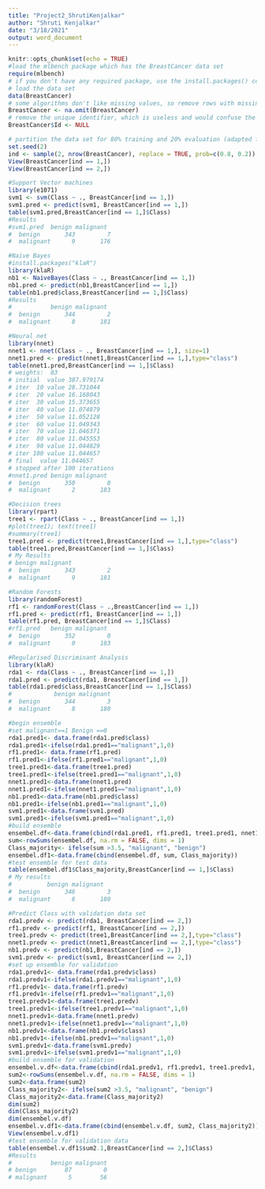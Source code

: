 ---
title: "Project2_ShrutiKenjalkar"
author: "Shruti Kenjalkar"
date: "3/18/2021"
output: word_document
---

```{r setup, include=FALSE}
knitr::opts_chunk$set(echo = TRUE)
#load the mlbench package which has the BreastCancer data set
require(mlbench)
# if you don't have any required package, use the install.packages() command
# load the data set
data(BreastCancer)
# some algorithms don't like missing values, so remove rows with missing values
BreastCancer <- na.omit(BreastCancer) 
# remove the unique identifier, which is useless and would confuse the machine learning algorithms
BreastCancer$Id <- NULL 
```


```{r }
# partition the data set for 80% training and 20% evaluation (adapted from ?randomForest)
set.seed(2)
ind <- sample(2, nrow(BreastCancer), replace = TRUE, prob=c(0.8, 0.2))
View(BreastCancer[ind == 1,])
View(BreastCancer[ind == 2,])
```



```{r}
#Support Vector machines
library(e1071)
svm1 <- svm(Class ~ ., BreastCancer[ind == 1,])
svm1.pred <- predict(svm1, BreastCancer[ind == 1,])
table(svm1.pred,BreastCancer[ind == 1,]$Class)
#Results
#svm1.pred  benign malignant
#  benign       343         7
#  malignant      9       176
```

```{r}
#Naive Bayes
#install.packages("klaR")
library(klaR)
nb1 <- NaiveBayes(Class ~ ., BreastCancer[ind == 1,])
nb1.pred <- predict(nb1,BreastCancer[ind == 1,])
table(nb1.pred$class,BreastCancer[ind == 1,]$Class)
#Results
#           benign malignant
#  benign       344         2
#  malignant      8       181
```

```{r}
#Neural net
library(nnet)
nnet1 <- nnet(Class ~ ., BreastCancer[ind == 1,], size=1)
nnet1.pred <- predict(nnet1,BreastCancer[ind == 1,],type="class")
table(nnet1.pred,BreastCancer[ind == 1,]$Class)
# weights:  83
# initial  value 387.979174 
# iter  10 value 28.731044
# iter  20 value 16.168043
# iter  30 value 15.373655
# iter  40 value 11.074879
# iter  50 value 11.052128
# iter  60 value 11.049343
# iter  70 value 11.046371
# iter  80 value 11.045553
# iter  90 value 11.044829
# iter 100 value 11.044657
# final  value 11.044657 
# stopped after 100 iterations
#nnet1.pred benign malignant
#  benign       350         0
#  malignant      2       183
```

```{r}
#Decision trees
library(rpart)
tree1 <- rpart(Class ~ ., BreastCancer[ind == 1,])
#plot(tree1); text(tree1) 
#summary(tree1)
tree1.pred <- predict(tree1,BreastCancer[ind == 1,],type="class")
table(tree1.pred,BreastCancer[ind == 1,]$Class)
# My Results
# benign malignant
#  benign       343         2
#  malignant      9       181
```



```{r}
#Random Forests
library(randomForest)
rf1 <- randomForest(Class ~ .,BreastCancer[ind == 1,])
rf1.pred <- predict(rf1, BreastCancer[ind == 1,])
table(rf1.pred, BreastCancer[ind == 1,]$Class)
#rf1.pred   benign malignant
#  benign       352         0
#  malignant      0       183
```

```{r}
#Regularised Discriminant Analysis
library(klaR)
rda1 <- rda(Class ~ ., BreastCancer[ind == 1,])
rda1.pred <- predict(rda1, BreastCancer[ind == 1,])
table(rda1.pred$class,BreastCancer[ind == 1,]$Class)
#            benign malignant
#  benign       344         3
#  malignant      8       180
```


```{r}
#begin ensemble
#set malignant==1 Benign ==0
rda1.pred1<- data.frame(rda1.pred$class)
rda1.pred1<-ifelse(rda1.pred1=="malignant",1,0)
rf1.pred1<- data.frame(rf1.pred)
rf1.pred1<-ifelse(rf1.pred1=="malignant",1,0)
tree1.pred1<-data.frame(tree1.pred)
tree1.pred1<-ifelse(tree1.pred1=="malignant",1,0)
nnet1.pred1<-data.frame(nnet1.pred)
nnet1.pred1<-ifelse(nnet1.pred1=="malignant",1,0)
nb1.pred1<-data.frame(nb1.pred$class)
nb1.pred1<-ifelse(nb1.pred1=="malignant",1,0)
svm1.pred1<-data.frame(svm1.pred)
svm1.pred1<-ifelse(svm1.pred1=="malignant",1,0)
#build ensemble
ensembel.df<-data.frame(cbind(rda1.pred1, rf1.pred1, tree1.pred1, nnet1.pred1, nb1.pred1, svm1.pred1))
sum<-rowSums(ensembel.df, na.rm = FALSE, dims = 1)
Class_majority<- ifelse(sum >3.5, "malignant", "benign")
ensembel.df1<-data.frame(cbind(ensembel.df, sum, Class_majority))
#test ensemble for test data
table(ensembel.df1$Class_majority,BreastCancer[ind == 1,]$Class)
# My results
#          benign malignant
#  benign       346         3
#  malignant      6       180
```

```{r}
#Predict Class with validation data set
rda1.predv <- predict(rda1, BreastCancer[ind == 2,])
rf1.predv <- predict(rf1, BreastCancer[ind == 2,])
tree1.predv <- predict(tree1,BreastCancer[ind == 2,],type="class")
nnet1.predv <- predict(nnet1,BreastCancer[ind == 2,],type="class")
nb1.predv <- predict(nb1,BreastCancer[ind == 2,])
svm1.predv <- predict(svm1, BreastCancer[ind == 2,])
#set up ensemble for validation
rda1.predv1<- data.frame(rda1.predv$class)
rda1.predv1<-ifelse(rda1.predv1=="malignant",1,0)
rf1.predv1<- data.frame(rf1.predv)
rf1.predv1<-ifelse(rf1.predv1=="malignant",1,0)
tree1.predv1<-data.frame(tree1.predv)
tree1.predv1<-ifelse(tree1.predv1=="malignant",1,0)
nnet1.predv1<-data.frame(nnet1.predv)
nnet1.predv1<-ifelse(nnet1.predv1=="malignant",1,0)
nb1.predv1<-data.frame(nb1.predv$class)
nb1.predv1<-ifelse(nb1.predv1=="malignant",1,0)
svm1.predv1<-data.frame(svm1.predv)
svm1.predv1<-ifelse(svm1.predv1=="malignant",1,0)
#build ensemble for validation
ensembel.v.df<-data.frame(cbind(rda1.predv1, rf1.predv1, tree1.predv1, nnet1.predv1, nb1.predv1, svm1.predv1))
sum2<-rowSums(ensembel.v.df, na.rm = FALSE, dims = 1)
sum2<-data.frame(sum2)
Class_majority2<- ifelse(sum2 >3.5, "malignant", "benign")
Class_majority2<-data.frame(Class_majority2)
dim(sum2)
dim(Class_majority2)
dim(ensembel.v.df)
ensembel.v.df1<-data.frame(cbind(ensembel.v.df, sum2, Class_majority2))
View(ensembel.v.df1)
#test ensemble for validation data
table(ensembel.v.df1$sum2.1,BreastCancer[ind == 2,]$Class)
#Results
#           benign malignant
# benign        87         0
# malignant      5        56
```


